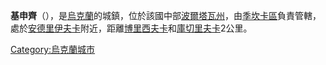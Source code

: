 '''基申齊'''（{{lang-uk|Кишеньці}}），是[[烏克蘭|烏克蘭]]的城鎮，位於該國中部[[波爾塔瓦州|波爾塔瓦州]]，由[[季坎卡區|季坎卡區]]負責管轄，處於[[安德里伊夫卡_(季坎卡區)|安德里伊夫卡]]附近，距離[[博里西夫卡_(季坎卡區)|博里西夫卡]]和[[庫切里夫卡_(季坎卡區)|庫切里夫卡]]2公里。

{{Ukraine-geo-stub}}
[[Category:烏克蘭城市|Category:烏克蘭城市]]